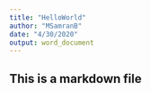 ```yaml
---
title: "HelloWorld"
author: "MSamranB"
date: "4/30/2020"
output: word_document
---
```


## This is a markdown file


